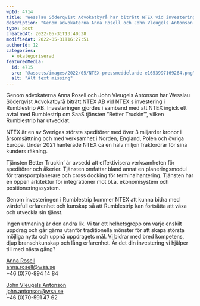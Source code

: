 ```yaml
---
wpId: 4714
title: "Wesslau Söderqvist Advokatbyrå har biträtt NTEX vid investering i Rumblestrip och tecknande av avtal avseende bolagets SaaS tjänst Better Truckin’"
description: "Genom advokaterna Anna Rosell och John Vleugels Antonson har Wesslau Söderqvist Advokatbyrå biträtt NTEX AB vid NTEX:s investering i Rumblestrip AB. Investeringen gjordes i samband med att NTEX ingick ett&hellip;"
type: post
createdAt: 2022-05-31T13:40:38
modifiedAt: 2022-05-31T16:27:51
authorId: 12
categories:
  - okategoriserad
featuredMedia:
  id: 4715
  src: "@assets/images/2022/05/NTEX-pressmeddelande-e1653997169264.png"
  alt: "Alt text missing"
---
```


Genom advokaterna Anna Rosell och John Vleugels Antonson har Wesslau Söderqvist Advokatbyrå biträtt NTEX AB vid NTEX:s investering i Rumblestrip AB. Investeringen gjordes i samband med att NTEX ingick ett avtal med Rumblestrip om SaaS tjänsten ”Better Truckin’”, vilken Rumblestrip har utvecklat.

NTEX är en av Sveriges största speditörer med över 3 miljarder kronor i årsomsättning och med verksamhet i Norden, England, Polen och övriga Europa. Under 2021 hanterade NTEX ca en halv miljon fraktordrar för sina kunders räkning.

Tjänsten Better Truckin’ är avsedd att effektivisera verksamheten för speditörer och åkerier. Tjänsten omfattar bland annat en planeringsmodul för transportplanerare och cross docking för terminalhantering. Tjänsten har en öppen arkitektur för integrationer mot bl.a. ekonomisystem och positioneringssystem.

Genom investeringen i Rumblestrip kommer NTEX att kunna bidra med värdefull erfarenhet och kunskap så att Rumblestrip kan fortsätta att växa och utveckla sin tjänst.

Ingen utmaning är den andra lik. Vi tar ett helhetsgrepp om varje enskilt uppdrag och går gärna utanför traditionella mönster för att skapa största möjliga nytta och uppnå uppdragets mål. Vi bidrar med bred kompetens, djup branschkunskap och lång erfarenhet. Är det din investering vi hjälper till med nästa gång?

[Anna Rosell](/medarbetare/anna-rosell/)  
[anna.rosell@wsa.se](mailto:anna.rosell@wsa.se)  
+46 (0)70-894 14 84

[John Vleugels Antonson](/medarbetare/john-vleugels-antonson/)  
[john.antonson@wsa.se](mailto:john.antonson@wsa.se)  
+46 (0)70-591 47 62
